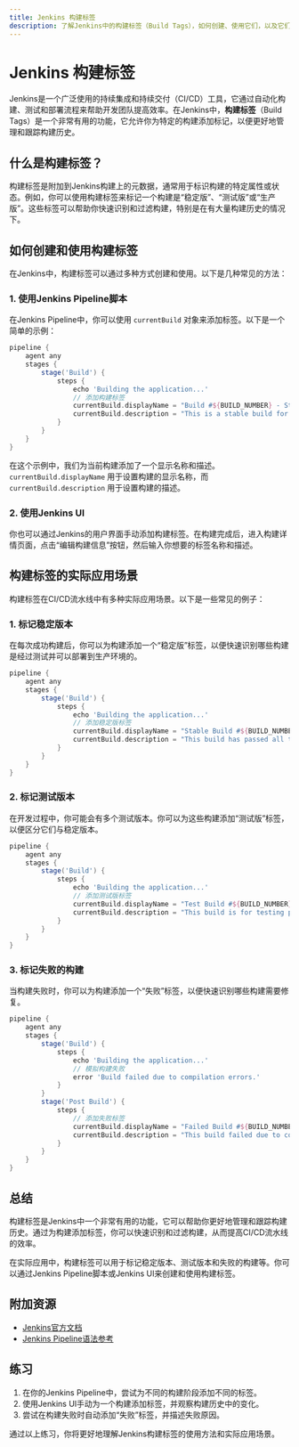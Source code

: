 ```yaml
---
title: Jenkins 构建标签
description: 了解Jenkins中的构建标签（Build Tags），如何创建、使用它们，以及它们在CI/CD流水线中的实际应用。
---
```


# Jenkins 构建标签

Jenkins是一个广泛使用的持续集成和持续交付（CI/CD）工具，它通过自动化构建、测试和部署流程来帮助开发团队提高效率。在Jenkins中，**构建标签**（Build Tags）是一个非常有用的功能，它允许你为特定的构建添加标记，以便更好地管理和跟踪构建历史。

## 什么是构建标签？

构建标签是附加到Jenkins构建上的元数据，通常用于标识构建的特定属性或状态。例如，你可以使用构建标签来标记一个构建是“稳定版”、“测试版”或“生产版”。这些标签可以帮助你快速识别和过滤构建，特别是在有大量构建历史的情况下。

## 如何创建和使用构建标签

在Jenkins中，构建标签可以通过多种方式创建和使用。以下是几种常见的方法：

### 1. 使用Jenkins Pipeline脚本

在Jenkins Pipeline中，你可以使用 `currentBuild` 对象来添加标签。以下是一个简单的示例：

```groovy
pipeline {
    agent any
    stages {
        stage('Build') {
            steps {
                echo 'Building the application...'
                // 添加构建标签
                currentBuild.displayName = "Build #${BUILD_NUMBER} - Stable"
                currentBuild.description = "This is a stable build for production."
            }
        }
    }
}
```

在这个示例中，我们为当前构建添加了一个显示名称和描述。`currentBuild.displayName` 用于设置构建的显示名称，而 `currentBuild.description` 用于设置构建的描述。

### 2. 使用Jenkins UI

你也可以通过Jenkins的用户界面手动添加构建标签。在构建完成后，进入构建详情页面，点击“编辑构建信息”按钮，然后输入你想要的标签名称和描述。

## 构建标签的实际应用场景

构建标签在CI/CD流水线中有多种实际应用场景。以下是一些常见的例子：

### 1. 标记稳定版本

在每次成功构建后，你可以为构建添加一个“稳定版”标签，以便快速识别哪些构建是经过测试并可以部署到生产环境的。

```groovy
pipeline {
    agent any
    stages {
        stage('Build') {
            steps {
                echo 'Building the application...'
                // 添加稳定版标签
                currentBuild.displayName = "Stable Build #${BUILD_NUMBER}"
                currentBuild.description = "This build has passed all tests and is ready for production."
            }
        }
    }
}
```

### 2. 标记测试版本

在开发过程中，你可能会有多个测试版本。你可以为这些构建添加“测试版”标签，以便区分它们与稳定版本。

```groovy
pipeline {
    agent any
    stages {
        stage('Build') {
            steps {
                echo 'Building the application...'
                // 添加测试版标签
                currentBuild.displayName = "Test Build #${BUILD_NUMBER}"
                currentBuild.description = "This build is for testing purposes only."
            }
        }
    }
}
```

### 3. 标记失败的构建

当构建失败时，你可以为构建添加一个“失败”标签，以便快速识别哪些构建需要修复。

```groovy
pipeline {
    agent any
    stages {
        stage('Build') {
            steps {
                echo 'Building the application...'
                // 模拟构建失败
                error 'Build failed due to compilation errors.'
            }
        }
        stage('Post Build') {
            steps {
                // 添加失败标签
                currentBuild.displayName = "Failed Build #${BUILD_NUMBER}"
                currentBuild.description = "This build failed due to compilation errors."
            }
        }
    }
}
```

## 总结

构建标签是Jenkins中一个非常有用的功能，它可以帮助你更好地管理和跟踪构建历史。通过为构建添加标签，你可以快速识别和过滤构建，从而提高CI/CD流水线的效率。

在实际应用中，构建标签可以用于标记稳定版本、测试版本和失败的构建等。你可以通过Jenkins Pipeline脚本或Jenkins UI来创建和使用构建标签。

## 附加资源

- [Jenkins官方文档](https://www.jenkins.io/doc/)
- [Jenkins Pipeline语法参考](https://www.jenkins.io/doc/book/pipeline/syntax/)

## 练习

1. 在你的Jenkins Pipeline中，尝试为不同的构建阶段添加不同的标签。
2. 使用Jenkins UI手动为一个构建添加标签，并观察构建历史中的变化。
3. 尝试在构建失败时自动添加“失败”标签，并描述失败原因。

通过以上练习，你将更好地理解Jenkins构建标签的使用方法和实际应用场景。